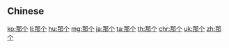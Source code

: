 {{also|那個}}
==Chinese==
{{zh-see|那個}}

[[ko:那个]]
[[li:那个]]
[[hu:那个]]
[[mg:那个]]
[[ja:那个]]
[[ta:那个]]
[[th:那个]]
[[chr:那个]]
[[uk:那个]]
[[zh:那个]]
